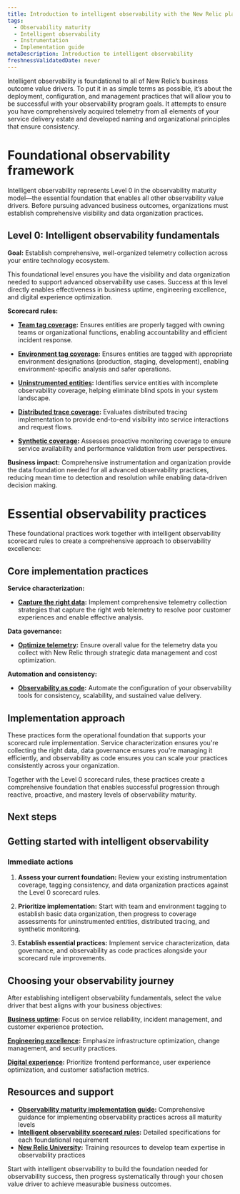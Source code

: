 ```yaml
---
title: Introduction to intelligent observability with the New Relic platform
tags:
  - Observability maturity
  - Intelligent observability
  - Instrumentation
  - Implementation guide
metaDescription: Introduction to intelligent observability
freshnessValidatedDate: never
---
```




Intelligent observability is foundational to all of New Relic’s business outcome value drivers. To put it in as simple terms as possible, it’s about the deployment, configuration, and management practices that will allow you to be successful with your observability program goals. It attempts to ensure you have comprehensively acquired telemetry from all elements of your service delivery estate and developed naming and organizational principles that ensure consistency.

# Foundational observability framework

Intelligent observability represents Level 0 in the observability maturity model—the essential foundation that enables all other observability value drivers. Before pursuing advanced business outcomes, organizations must establish comprehensive visibility and data organization practices.

## Level 0: Intelligent observability fundamentals

**Goal:** Establish comprehensive, well-organized telemetry collection across your entire technology ecosystem.

This foundational level ensures you have the visibility and data organization needed to support advanced observability use cases. Success at this level directly enables effectiveness in business uptime, engineering excellence, and digital experience optimization.

**Scorecard rules:**

- **[Team tag coverage](/docs/new-relic-solutions/observability-maturity/intelligent-observability/l0-team-tag-coverage):** Ensures entities are properly tagged with owning teams or organizational functions, enabling accountability and efficient incident response.

- **[Environment tag coverage](/docs/new-relic-solutions/observability-maturity/intelligent-observability/l0-environment-tag-coverage):** Ensures entities are tagged with appropriate environment designations (production, staging, development), enabling environment-specific analysis and safer operations.

- **[Uninstrumented entities](/docs/new-relic-solutions/observability-maturity/intelligent-observability/l0-uninstrumented-entities):** Identifies service entities with incomplete observability coverage, helping eliminate blind spots in your system landscape.

- **[Distributed trace coverage](/docs/new-relic-solutions/observability-maturity/intelligent-observability/l0-distributed-trace-coverage):** Evaluates distributed tracing implementation to provide end-to-end visibility into service interactions and request flows.

- **[Synthetic coverage](/docs/new-relic-solutions/observability-maturity/intelligent-observability/l0-synthetic-coverage):** Assesses proactive monitoring coverage to ensure service availability and performance validation from user perspectives.

**Business impact:** Comprehensive instrumentation and organization provide the data foundation needed for all advanced observability practices, reducing mean time to detection and resolution while enabling data-driven decision making.
# Essential observability practices

These foundational practices work together with intelligent observability scorecard rules to create a comprehensive approach to observability excellence:

## Core implementation practices

**Service characterization:**
- **[Capture the right data](/docs/tutorial-reporting-data/capture-the-right-data):** Implement comprehensive telemetry collection strategies that capture the right web telemetry to resolve poor customer experiences and enable effective analysis.

**Data governance:**
- **[Optimize telemetry](/docs/tutorial-optimize-telemetry/intro-to-optimal-telemetry):** Ensure overall value for the telemetry data you collect with New Relic through strategic data management and cost optimization.

**Automation and consistency:**
- **[Observability as code](/docs/new-relic-solutions/observability-maturity/operational-efficiency/observability-as-code-guide):** Automate the configuration of your observability tools for consistency, scalability, and sustained value delivery.

## Implementation approach

These practices form the operational foundation that supports your scorecard rule implementation. Service characterization ensures you're collecting the right data, data governance ensures you're managing it efficiently, and observability as code ensures you can scale your practices consistently across your organization.

Together with the Level 0 scorecard rules, these practices create a comprehensive foundation that enables successful progression through reactive, proactive, and mastery levels of observability maturity.


## Next steps

## Getting started with intelligent observability

### Immediate actions

1. **Assess your current foundation:** Review your existing instrumentation coverage, tagging consistency, and data organization practices against the Level 0 scorecard rules.

2. **Prioritize implementation:** Start with team and environment tagging to establish basic data organization, then progress to coverage assessments for uninstrumented entities, distributed tracing, and synthetic monitoring.

3. **Establish essential practices:** Implement service characterization, data governance, and observability as code practices alongside your scorecard rule improvements.


## Choosing your observability journey

After establishing intelligent observability fundamentals, select the value driver that best aligns with your business objectives:

**[Business uptime](/docs/new-relic-solutions/observability-maturity/uptime-performance-reliability/introduction/):** Focus on service reliability, incident management, and customer experience protection.

**[Engineering excellence](/docs/new-relic-solutions/observability-maturity/engineering-excellence/introduction/):** Emphasize infrastructure optimization, change management, and security practices.

**[Digital experience](/docs/new-relic-solutions/observability-maturity/digital-experience/introduction/):** Prioritize frontend performance, user experience optimization, and customer satisfaction metrics.

## Resources and support

- **[Observability maturity implementation guide](/docs/new-relic-solutions/observability-maturity/introduction/):** Comprehensive guidance for implementing observability practices across all maturity levels
- **[Intelligent observability scorecard rules](/docs/new-relic-solutions/observability-maturity/intelligent-observability/):** Detailed specifications for each foundational requirement
- **[New Relic University](https://learn.newrelic.com/):** Training resources to develop team expertise in observability practices

Start with intelligent observability to build the foundation needed for observability success, then progress systematically through your chosen value driver to achieve measurable business outcomes. 
